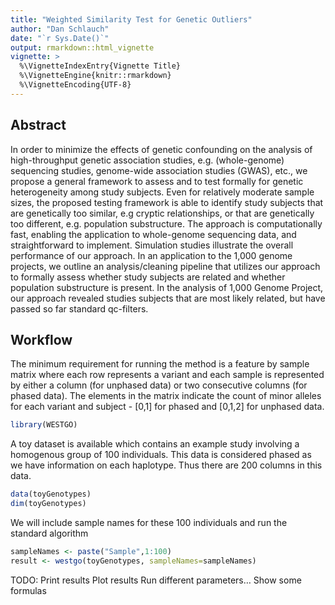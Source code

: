 ```yaml
---
title: "Weighted Similarity Test for Genetic Outliers"
author: "Dan Schlauch"
date: "`r Sys.Date()`"
output: rmarkdown::html_vignette
vignette: >
  %\VignetteIndexEntry{Vignette Title}
  %\VignetteEngine{knitr::rmarkdown}
  %\VignetteEncoding{UTF-8}
---
```


## Abstract
In order to minimize the effects of genetic confounding on the analysis of high-throughput genetic association studies, e.g. (whole-genome) sequencing studies, genome-wide association studies (GWAS), etc., we propose a general framework to assess and to test formally for genetic heterogeneity among study subjects. Even for relatively moderate sample sizes, the proposed testing framework is able to identify study subjects that are genetically too similar, e.g cryptic relationships, or that are genetically too different, e.g. population substructure. The approach is computationally fast, enabling the application to whole-genome sequencing data, and straightforward to implement. Simulation studies illustrate the overall performance of our approach. In an application to the 1,000 genome projects, we outline an analysis/cleaning pipeline that utilizes our approach to formally assess whether study subjects are related and whether population substructure is present. In the analysis of 1,000 Genome Project, our approach revealed studies subjects that are most likely related, but have passed so far standard qc-filters.

## Workflow

The minimum requirement for running the method is a feature by sample matrix where each row represents a variant and each sample is represented by either a column (for unphased data) or two consecutive columns (for phased data).  The elements in the matrix indicate the count of minor alleles for each variant and subject - [0,1] for phased and [0,1,2] for unphased data.

```r
library(WESTGO)
```


A toy dataset is available which contains an example study involving a homogenous group of 100 individuals.  This data is considered phased as we have information on each haplotype.  Thus there are 200 columns in this data. 

```r
data(toyGenotypes)
dim(toyGenotypes)
```
 
We will include sample names for these 100 individuals and run the standard algorithm
```r
sampleNames <- paste("Sample",1:100)
result <- westgo(toyGenotypes, sampleNames=sampleNames)
```


TODO:
Print results
Plot results
Run different parameters...
Show some formulas